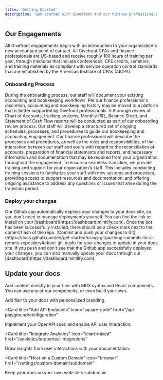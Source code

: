 ```yaml
---
title: 'Getting Started'
description: 'Get started with Givefront and our finance professionals'
---
```


## Our Engagements

All Givefront engagements begin with an introduction to your organization's new accountant point of contact. All Givefront CPAs and finance professionals are US-based and receive roughly 100 hours of training per year, through mediums that include conferences, CPE credits, seminars, and training materials as compliant with service operation control standards that are  established by the American Institute of CPAs (AICPA).

### Onboarding Process

<AccordionGroup>
  <Accordion icon="pen" title="Accounting Setup" defaultOpen="true">
    During the onboarding process, our staff will document your existing accounting and bookkeeping workflows. Per our finance professional's discretion, accounting and bookkeeping history may be moved to a platform that is better supported by Givefront professionals. A thorough review of Chart of Accounts, tracking systems, Monthly P&L, Balance Sheet, and Statement of Cash Flow reports will be conducted as part of our onboarding review process.
  </Accordion>
  <Accordion icon="calendar" title="Process and Procedure" defaultOpen="true">
   Our staff will develop a structured set of ongoing schedules, processes, and procedures to guide our bookkeeping and accounting engagement. Our finance professional will describe the processes and procedures, as well as the roles and responsibilities, of the interaction between our staff and yours with regard to the reconciliation of accounts, preparation of financial statements and reports, and necessary information and documentation that may be required from your organization throughout the engagement.
  </Accordion>
  <Accordion icon="gear" title="Training and Support" defaultOpen="true">
    To ensure a seamless transition, we provide training and support for your organization's staff. This includes conducting training sessions to familiarize your staff with new systems and processes, providing access to support resources and documentation, and offering ongoing assistance to address any questions or issues that arise during the transition period.
  </Accordion>
</AccordionGroup>

### Deploy your changes

<AccordionGroup>

<Accordion icon="message-bot" title="Install our Github app">
  Our Github app automatically deploys your changes to your docs site, so you
  don't need to manage deployments yourself. You can find the link to install on
  your [dashboard](https://dashboard.mintlify.com). Once the bot has been
  successfully installed, there should be a check mark next to the commit hash
  of the repo.
</Accordion>
<Accordion icon="rocket" title="Push your changes">
  [Commit and push your changes to
  Git](https://docs.github.com/en/get-started/using-git/pushing-commits-to-a-remote-repository#about-git-push)
  for your changes to update in your docs site. If you push and don't see that
  the Github app successfully deployed your changes, you can also manually
  update your docs through our [dashboard](https://dashboard.mintlify.com).
</Accordion>

</AccordionGroup>

## Update your docs

Add content directly in your files with MDX syntax and React components. You can use any of our components, or even build your own.

<CardGroup>

<Card title="Style Your Docs" icon="paintbrush" href="/settings/global">
  Add flair to your docs with personalized branding.
</Card>

<Card
  title="Add API Endpoints"
  icon="square-code"
  href="/api-playground/configuration"
>
  Implement your OpenAPI spec and enable API user interaction.
</Card>

<Card
  title="Integrate Analytics"
  icon="chart-mixed"
  href="/analytics/supported-integrations"
>
  Draw insights from user interactions with your documentation.
</Card>

<Card
  title="Host on a Custom Domain"
  icon="browser"
  href="/settings/custom-domain/subdomain"
>
  Keep your docs on your own website's subdomain.
</Card>

</CardGroup>
